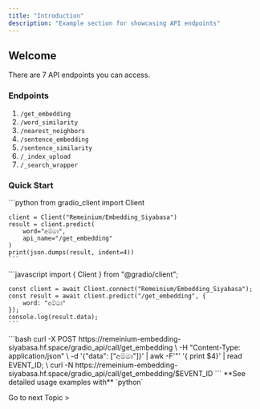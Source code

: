 ```yaml
---
title: "Introduction"
description: "Example section for showcasing API endpoints"
---
```


## Welcome

There are 7 API endpoints you can access.

### Endpoints

1. `/get_embedding`
2. `/word_similarity`
3. `/nearest_neighbors`
4. `/sentence_embedding`
5. `/sentence_similarity`
6. `/_index_upload`
7. `/_search_wrapper`

### Quick Start

<Tabs>
  <Tab title="Python">
    ```python
    from gradio_client import Client
    
    client = Client("Remeinium/Embedding_Siyabasa")
    result = client.predict(
        word="අම්මා",
        api_name="/get_embedding"
    )
    print(json.dumps(result, indent=4))
    ```
  </Tab>
  <Tab title="Javascript">
    ```javascript
    import { Client } from "@gradio/client";
    
    const client = await Client.connect("Remeinium/Embedding_Siyabasa");
    const result = await client.predict("/get_embedding", {
        word: "අම්මා"
    });
    console.log(result.data);
    ```
  </Tab>
  <Tab title="cURL">
    ```bash
    curl -X POST https://remeinium-embedding-siyabasa.hf.space/gradio_api/call/get_embedding \
      -H "Content-Type: application/json" \
      -d '{"data": ["අම්මා"]}' | awk -F'"' '{ print $4}' | read EVENT_ID; \
    curl -N https://remeinium-embedding-siyabasa.hf.space/gradio_api/call/get_embedding/$EVENT_ID
    ```
  </Tab>
</Tabs>

<Tip>
  **See detailed usage examples with** `python`

  Go to next Topic \>
</Tip>